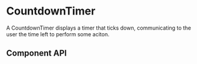

# CountdownTimer

A CountdownTimer displays a timer that ticks down, communicating to the user the time left to perform some aciton.

<Canvas>
  <Story id="ui-pages-swaps-countdown-timer-countdown-timer-stories-js--default-story" />
</Canvas>

## Component API

<ArgsTable of={CountdownTimer} />

